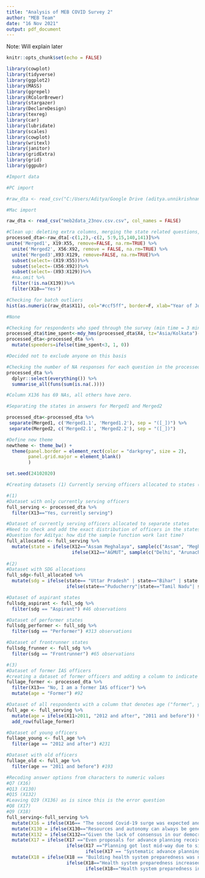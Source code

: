 ```yaml
---
title: "Analysis of MEB COVID Survey 2"
author: "MEB Team"
date: "16 Nov 2021"
output: pdf_document
---
```


\Large Note: Will explain later

\newpage
\tableofcontents 


```r
knitr::opts_chunk$set(echo = FALSE)

library(cowplot)
library(tidyverse)
library(ggplot2)
library(MASS)
library(ggrepel)
library(RColorBrewer)
library(stargazer)
library(DeclareDesign)
library(texreg)
library(car)
library(lubridate)
library(scales)
library(cowplot)
library(writexl)
library(janitor)
library(gridExtra)
library(grid)
library(ggpubr)
```

```r
#Import data

#PC import

#raw_dta <- read_csv("C:/Users/Aditya/Google Drive (aditya.unnikrishnan@cprindia.org)/State Capacity/Moral Economy Survey/COVID Short Survey/data_analysis_results/01_raw_data/meb_02102020.csv", col_names = FALSE)

#Mac import

raw_dta <- read_csv("meb2data_23nov.csv.csv", col_names = FALSE)
```

```r
#Clean up: deleting extra columns, merging the state related questions, deleting the old state columns, removing all incomplete answers, adding two filters to ensure only responses by currently serving IAS officers
processed_dta<-raw_dta[-c(1,2),-c(2, 5:9,15,140,141)]%>%
unite('Merged1', X19:X55, remove=FALSE, na.rm=TRUE) %>%
  unite('Merged2', X56:X92, remove = FALSE, na.rm=TRUE) %>%
  unite('Merged3',X93:X129, remove=FALSE, na.rm=TRUE)%>% 
  subset(select=-(X19:X55))%>%
  subset(select=-(X56:X92))%>%
  subset(select=-(X93:X129))%>%
  #na.omit %>%
  filter(!is.na(X139))%>%
  filter(X10=="Yes")

```

```r
#Checking for batch outliers
hist(as.numeric(raw_dta$X11), col="#ccf5ff", border=F, xlab="Year of Joining", ylab = "Frequency", main= "Distribution of IAS Batches")

#None
```

```r
#Checking for respondents who sped through the survey (min time = 3 minutes)
processed_dta$time_spent<-mdy_hms(processed_dta$X4, tz="Asia/Kolkata")- mdy_hms(processed_dta$X3, tz="Asia/Kolkata")
processed_dta<-processed_dta %>%
  mutate(speeders=ifelse(time_spent<3, 1, 0)) 

#Decided not to exclude anyone on this basis
```

```r
#Checking the number of NA responses for each question in the processed data
processed_dta %>% 
  dplyr::select(everything()) %>% 
  summarise_all(funs(sum(is.na(.))))

#Column X136 has 69 NAs, all others have zero. 
```

```r
#Separating the states in answers for Merged1 and Merged2

processed_dta<-processed_dta %>% 
 separate(Merged1, c('Merged1.1', 'Merged1.2'), sep = "([_])") %>% 
 separate(Merged2, c('Merged2.1', 'Merged2.2'), sep = "([_])") 
```

```r
#Define new theme 
newtheme <- theme_bw() +
  theme(panel.border = element_rect(color = "darkgrey", size = 2), 
        panel.grid.major = element_blank()
        )
```

```r
set.seed(24102020)

#Creating datasets (1) Currently serving officers allocated to states (2) Currently serving officers by SDG index (3) All respondents by age (former, young and old)

#(1)
#Dataset with only currently serving officers
full_serving <- processed_dta %>% 
  filter(X13=="Yes, currently serving")

#Dataset of currently serving officers allocated to separate states
#Need to check and add the exact distribution of officers in the states and UT for combined cadres
#Question for Aditya: how did the sample function work last time? 
full_allocated <- full_serving %>% 
  mutate(state = ifelse(X12=="Assam Meghalaya", sample(c("Assam", "Meghalaya"), prob = c(1.0, 0.4), size = length(which(full_serving$X12=="Assam Meghalaya")), replace = TRUE),
                        ifelse(X12=="AGMUT", sample(c("Delhi", "Arunachal Pradesh",  "Mizoram","Goa", "DNH and DD","Chandigarh", "Andaman and Nicobar Islands", "Lakshadweep Islands", "Puducherry"), prob = c(1.0,0.5, 0.4, 0.3, 0.2, 0.1, 0.1, 0.1, 0.1), size = length(which(full_serving$X12=="AGMUT")), replace = TRUE), X12)))
 
#(2) 
#Dataset with SDG allocations 
full_sdg<-full_allocated %>% 
  mutate(sdg = ifelse(state== "Uttar Pradesh" | state=="Bihar" | state =="Assam", "Aspirant", 
                      ifelse(state=="Puducherry"|state=="Tamil Nadu"| state=="Chandigarh"| state=="Himachal Pradesh"|state=="Kerala", "Frontrunner", "Performer")))

#Dataset of aspirant states 
fullsdg_aspirant <- full_sdg %>% 
  filter(sdg == "Aspirant") #46 observations 

#Dataset of performer states
fullsdg_performer <- full_sdg %>% 
  filter(sdg == "Performer") #313 observations

#Dataset of frontrunner states
fullsdg_frunner <- full_sdg %>% 
  filter(sdg == "Frontrunner") #65 observations 

#(3) 
#Dataset of former IAS officers
#creating a dataset of former officers and adding a column to indicate the same (this is needed to merge with serving officers) 
fullage_former <- processed_dta %>% 
  filter(X13== "No, I am a former IAS officer") %>% 
  mutate(age = "Former") #92

#Dataset of all respondents with a column that denotes age ("former", young or old)
full_age <- full_serving %>% 
  mutate(age = ifelse(X11>2011, "2012 and after", "2011 and before")) %>% 
  add_row(fullage_former)

#Dataset of young officers
fullage_young <- full_age %>% 
  filter(age == "2012 and after") #231

#Dataset with old officers
fullage_old <- full_age %>% 
  filter(age == "2011 and before") #193
```

```r
#Recoding answer options from characters to numeric values 
#Q7 (X16)
#Q13 (X130)
#Q15 (X132) 
#Leaving Q19 (X136) as is since this is the error question
#Q8 (X17)
#Q9 (X18)
full_serving<-full_serving %>% 
  mutate(X16 = ifelse(X16== "The second Covid-19 surge was expected and should have seen much more advance planning.", 1, 2)) %>% 
  mutate(X130 = ifelse(X130=="Resources and autonomy can always be generated if only the system were to positively acknowledge initiative and motivation as a rule.", 1, 2)) %>% 
  mutate(X132 = ifelse(X132=="Given the lack of consensus in our democracy, any other course of action would have resulted in unnecessary chaos and confusion among the public.", 1, 2)) %>% 
  mutate(X17 = ifelse(X17 =="Even proposals for advance planning received little purchase in the last one year.",1,
                      ifelse(X17 =="Planning got lost mid-way due to signals that we have managed the pandemic well.", 2,
                             ifelse(X17 == "Systematic advance planning has never been part of our ethos.", 3, 4)))) %>%
  mutate(X18 = ifelse(X18 == "Building health system preparedness was not adequately prioritised.",1,
                      ifelse(X18=="Health system preparedness increased but was overwhelmed by the unprecedented scale of the infection.", 2, 
                             ifelse(X18=="Health system preparedness increased substantially and performed adequately.", 3, 4))))
```

















